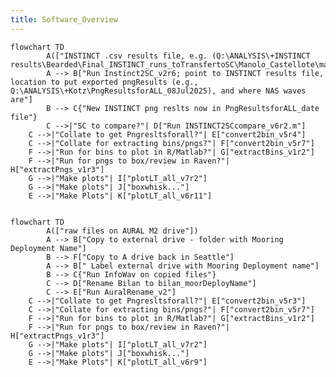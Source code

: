 ```yaml
---
title: Software_Overview
---
```

<script type="module">
import mermaid from 'https://cdn.jsdelivr.net/npm/mermaid@10/dist/mermaid.esm.mjs';
let config = { 
    startOnLoad: true,
    loglevel: 0,
    theme: 'default',
};
mermaid.initialize(config);
</script>
```mermaid
flowchart TD
        A(["INSTINCT .csv results file, e.g. (Q:\ANALYSIS\+INSTINCT results\Bearded\Final_INSTINCT_runs_toTransfertoSC\Manolo_Castellote\manolo_full_datasets_year2\full_ds_w_maybes.csv"])
        A --> B["Run Instinct2SC_v2r6; point to INSTINCT results file, location to put exported pngResults (e.g., Q:\ANALYSIS\+Kotz\PngResultsforALL_08Jul2025), and where NAS waves are"]
        B --> C{"New INSTINCT png reslts now in PngResultsforALL_date file"}
        C -->|"SC to compare?"| D["Run INSTINCT2SCcompare_v6r2.m"]
    C -->|"Collate to get Pngresltsforall?"| E["convert2bin_v5r4"]
    C -->|"Collate for extracting bins/pngs?"| F["convert2bin_v5r7"]
    F -->|"Run for bins to plot in R/Matlab?"| G["extractBins_v1r2"]
    F -->|"Run for pngs to box/review in Raven?"| H["extractPngs_v1r3"]
    G -->|"Make plots"| I["plotLT_all_v7r2"]
    G -->|"Make plots"| J["boxwhisk..."]
    E -->|"Make Plots"| K["plotLT_all_v6r11"]
    
```

```mermaid
flowchart TD
        A(["raw files on AURAL M2 drive"])
        A --> B["Copy to external drive - folder with Mooring Deployment Name"]
        B --> F["Copy to A drive back in Seattle"]
        A --> B[" Label external drive with Mooring Deployment name"]
        B --> C{"Run InfoWav on copied files"}
        C --> D["Rename Bilan to bilan_moorDeployName"]
        C --> E["Run AuralRename_v2"]
    C -->|"Collate to get Pngresltsforall?"| E["convert2bin_v5r3"]
    C -->|"Collate for extracting bins/pngs?"| F["convert2bin_v5r7"]
    F -->|"Run for bins to plot in R/Matlab?"| G["extractBins_v1r2"]
    F -->|"Run for pngs to box/review in Raven?"| H["extractPngs_v1r3"]
    G -->|"Make plots"| I["plotLT_all_v7r2"]
    G -->|"Make plots"| J["boxwhisk..."]
    E -->|"Make Plots"| K["plotLT_all_v6r9"]
    
```